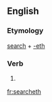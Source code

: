 ==English==

===Etymology===
[[search]] + [[-eth]]

===Verb===
{{head|en|verb form}}

# {{en-archaic third-person singular of|search}}

[[fr:searcheth]]